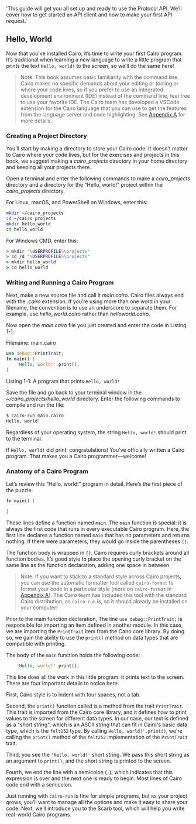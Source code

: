   'This guide will get you all set up and ready to use the Protocol API. We’ll cover how to get started an API client and how to make your first API request.'

## Hello, World

Now that you’ve installed Cairo, it’s time to write your first Cairo program.
It’s traditional when learning a new language to write a little program that
prints the text `Hello, world!` to the screen, so we’ll do the same here!

> Note: This book assumes basic familiarity with the command line. Cairo makes
> no specific demands about your editing or tooling or where your code lives, so
> if you prefer to use an integrated development environment (IDE) instead of
> the command line, feel free to use your favorite IDE. The Cairo team has developed
> a VSCode extension for the Cairo language that you can use to get the features from
> the language server and code highlighting. See [Appendix A][devtools]
> for more details.

### Creating a Project Directory

You’ll start by making a directory to store your Cairo code. It doesn’t matter
to Cairo where your code lives, but for the exercises and projects in this book,
we suggest making a _cairo_projects_ directory in your home directory and keeping all
your projects there.

Open a terminal and enter the following commands to make a _cairo_projects_ directory
and a directory for the “Hello, world!” project within the _cairo_projects_ directory.

For Linux, macOS, and PowerShell on Windows, enter this:

```bash
mkdir ~/cairo_projects
cd ~/cairo_projects
mkdir hello_world
cd hello_world
```

For Windows CMD, enter this:

```cmd
> mkdir "%USERPROFILE%\projects"
> cd /d "%USERPROFILE%\projects"
> mkdir hello_world
> cd hello_world
```

### Writing and Running a Cairo Program

Next, make a new source file and call it _main.cairo_. Cairo files always end with
the _.cairo_ extension. If you’re using more than one word in your filename, the
convention is to use an underscore to separate them. For example, use
_hello_world.cairo_ rather than _helloworld.cairo_.

Now open the _main.cairo_ file you just created and enter the code in Listing 1-1.

<span class="filename">Filename: main.cairo</span>

```rust
use debug::PrintTrait;
fn main() {
    'Hello, world!'.print();
}
```

<span class="caption">Listing 1-1: A program that prints `Hello, world!`</span>

Save the file and go back to your terminal window in the
_~/cairo_projects/hello_world_ directory. Enter the following
commands to compile and run the file:

```bash
$ cairo-run main.cairo
Hello, world!
```

Regardless of your operating system, the string `Hello, world!` should print to
the terminal.

If `Hello, world!` did print, congratulations! You’ve officially written a Cairo
program. That makes you a Cairo programmer—welcome!

### Anatomy of a Cairo Program

Let’s review this “Hello, world!” program in detail. Here’s the first piece of
the puzzle:

```rust
fn main() {

}
```

These lines define a function named `main`. The `main` function is special: it
is always the first code that runs in every executable Cairo program. Here, the
first line declares a function named `main` that has no parameters and returns
nothing. If there were parameters, they would go inside the parentheses `()`.

The function body is wrapped in `{}`. Cairo requires curly brackets around all
function bodies. It’s good style to place the opening curly bracket on the same
line as the function declaration, adding one space in between.

> Note: If you want to stick to a standard style across Cairo projects, you can
> use the automatic formatter tool called `cairo-format` to format your code in a
> particular style (more on `cairo-format` in
> [Appendix A][devtools]). The Cairo team has included this tool
> with the standard Cairo distribution, as `cairo-run` is, so it should already be
> installed on your computer!

Prior to the main function declaration, The line `use debug::PrintTrait;` is responsible for importing an item defined in another module. In this case, we are importing the `PrintTrait` item from the Cairo core library. By doing so, we gain the ability to use the `print()` method on data types that are compatible with printing.

The body of the `main` function holds the following code:

```rust
    'Hello, world!'.print();
```

This line does all the work in this little program: it prints text to the
screen. There are four important details to notice here.

First, Cairo style is to indent with four spaces, not a tab.

Second, the `print()` function called is a method from the trait `PrintTrait`. This trait is imported from the Cairo core library, and it defines how to print values to the screen for different data types. In our case, our text is defined as a "short string", which is an ASCII string that can fit in Cairo's basic data type, which is the `felt252` type. By calling `Hello, world!'.print()`, we're calling the `print()` method of the `felt252` implementation of the `PrintTrait` trait.

Third, you see the `'Hello, world!'` short string. We pass this short string as an argument
to `print()`, and the short string is printed to the screen.

Fourth, we end the line with a semicolon (`;`), which indicates that this
expression is over and the next one is ready to begin. Most lines of Cairo code
end with a semicolon.

Just running with `cairo-run` is fine for simple programs, but as your project
grows, you’ll want to manage all the options and make it easy to share your
code. Next, we’ll introduce you to the Scarb tool, which will help you write
real-world Cairo programs.

[devtools]: appendix-04-useful-development-tools.md